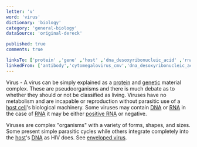 ```yaml
---
letter: 'v'
word: 'virus'
dictionary: 'biology'
category: 'general-biology'
dataSource: 'original-dereck'

published: true
comments: true

linksTo: ['protein' ,'gene' ,'host' ,'dna_desoxyribonucleic_acid' ,'rna' ,'positive_rna_rna' ,'enveloped_virus']
linkedFrom: ['antibody','cytomegalovirus_cmv','dna_desoxyribonucleic_acid','enveloped_virus','oncolytic','rna_interference_rnai','strain']
---
```


<a id="virus">Virus</a> - A virus can be simply explained as a [protein](#protein) and [genetic](#gene) material complex. These are pseudoorganisms and there is much debate as to whether they should or not be classified as living. Viruses have no metabolism and are incapable or reproduction without parasitic use of a [host cell](#host)'s biological machinery. Some viruses may contain [DNA](#dna_desoxyribonucleic_acid) or [RNA](#rna) in the case of [RNA](#rna) it may be either [positive RNA](#positive_rna_rna) or negative.

Viruses are complex "organisms" with a variety of forms, shapes, and sizes. Some present simple parasitic cycles while others integrate completely into the [host](#host)'s [DNA](#dna_desoxyribonucleic_acid) as HIV does. See [enveloped virus](#enveloped_virus).